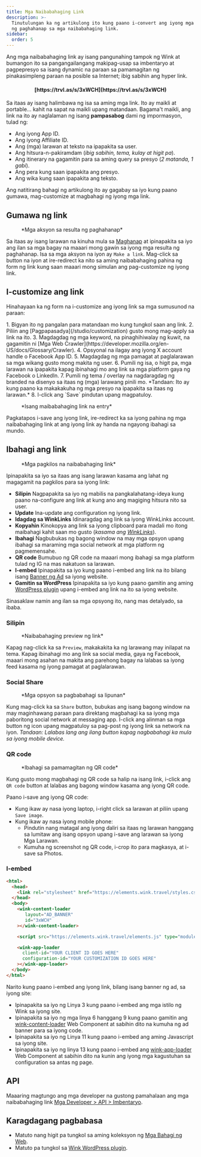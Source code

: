 ```yaml
---
title: Mga Naibabahaging Link
description: >-
  Tinutulungan ka ng artikulong ito kung paano i-convert ang iyong mga resulta
  ng paghahanap sa mga naibabahaging link.
sidebar:
  order: 5
---
```


Ang mga naibabahaging link ay isang pangunahing tampok ng Wink at bumangon ito sa pangangailangang makipag-usap sa imbentaryo at pagpepresyo sa isang dynamic na paraan sa pamamagitan ng pinakasimpleng paraan na posible sa Internet; ibig sabihin ang hyper link.

<h4 align="center">[https://trvl.as/s/3xWCH](https://trvl.as/s/3xWCH)</h4>


Sa itaas ay isang halimbawa ng isa sa aming mga link. Ito ay maikli at portable... kahit na sapat na maikli upang matandaan. Bagama't maikli, ang link na ito ay naglalaman ng isang **pampasabog** dami ng impormasyon, tulad ng:

* Ang iyong App ID.
* Ang iyong Affiliate ID.
* Ang (mga) larawan at teksto na ipapakita sa user.
* Ang hitsura-n-pakiramdam (*ibig sabihin, tema, kulay at higit pa*).
* Ang itinerary na gagamitin para sa aming query sa presyo (*2 matanda, 1 gabi*).
* Ang pera kung saan ipapakita ang presyo.
* Ang wika kung saan ipapakita ang teksto.

Ang natitirang bahagi ng artikulong ito ay gagabay sa iyo kung paano gumawa, mag-customize at magbahagi ng iyong mga link.

## Gumawa ng link

<figure>
  <CloudinaryImage width="350" height="238" resize="scale" quality="best" alt="Mga aksyon" src="academy/inventory-actions" errorImage="noimage_opaque_nyrtl0.png" />

  <figcaption>*Mga aksyon sa resulta ng paghahanap*</figcaption>
</figure>


Sa itaas ay isang larawan na kinuha mula sa [Maghanap](/studio/search) at ipinapakita sa iyo ang ilan sa mga bagay na maaari mong gawin sa iyong mga resulta ng paghahanap. Isa sa mga aksyon na iyon ay `Make a link`.
Mag-click sa button na iyon at ire-redirect ka nito sa aming naibabahaging pahina ng form ng link kung saan maaari mong simulan ang pag-customize ng iyong link.

## I-customize ang link

Hinahayaan ka ng form na i-customize ang iyong link sa mga sumusunod na paraan:

<Steps>
  1. Bigyan ito ng pangalan para matandaan mo kung tungkol saan ang link.
  2. Piliin ang [Pagpapasadya](/studio/customization) gusto mong mag-apply sa link na ito.
  3. Magdagdag ng mga keyword, na pinaghihiwalay ng kuwit, na gagamitin ni [Mga Web Crawler](https://developer.mozilla.org/en-US/docs/Glossary/Crawler).
  4. Opsyonal na ilagay ang iyong X account handle o Facebook App ID.
  5. Magdagdag ng mga pamagat at paglalarawan sa mga wikang gusto mong makita ng user.
  6. Pumili ng isa, o higit pa, mga larawan na ipapakita kapag ibinahagi mo ang link sa mga platform gaya ng Facebook o LinkedIn.
  7. Pumili ng tema / overlay na nagdaragdag ng branded na disenyo sa itaas ng (mga) larawang pinili mo. *Tandaan: Ito ay kung paano ka makakakuha ng mga presyo na ipapakita sa itaas ng larawan.*
  8. I-click ang `Save` pindutan upang magpatuloy.
</Steps>


<figure>
  <CloudinaryImage width="350" height="641" resize="scale" quality="best" alt="Naibabahaging link" src="academy/shareable-link" errorImage="noimage_opaque_nyrtl0.png" />

  <figcaption>*Isang maibabahaging link na entry*</figcaption>
</figure>


Pagkatapos i-save ang iyong link, ire-redirect ka sa iyong pahina ng mga naibabahaging link at ang iyong link ay handa na ngayong ibahagi sa mundo.

## Ibahagi ang link

<figure>
  <CloudinaryImage width="350" height="641" resize="scale" quality="best" alt="Mga aksyon" src="academy/shareable-link-actions" errorImage="noimage_opaque_nyrtl0.png" />

  <figcaption>*Mga pagkilos na naibabahaging link*</figcaption>
</figure>


Ipinapakita sa iyo sa itaas ang isang larawan kasama ang lahat ng magagamit na pagkilos para sa iyong link:

* **Silipin** Nagpapakita sa iyo ng mabilis na pangkalahatang-ideya kung paano na-configure ang link at kung ano ang magiging hitsura nito sa user.
* **Update** Ina-update ang configuration ng iyong link.
* **Idagdag sa WinkLinks** Idinaragdag ang link sa iyong WinkLinks account.
* **Kopyahin** Kinokopya ang link sa iyong clipboard para madali mo itong maibahagi kahit saan mo gusto (*kasama ang [WinkLinks](/link-manager/wink-links)*).
* **Ibahagi** Nagbubukas ng bagong window na may mga opsyon upang ibahagi sa maraming mga social network at mga platform ng pagmemensahe.
* **QR code** Bumubuo ng QR code na maaari mong ibahagi sa mga platform tulad ng IG na mas nakatuon sa larawan.
* **I-embed** Ipinapakita sa iyo kung paano i-embed ang link na ito bilang isang [Banner ng Ad](/developers/web-components/#content-loader) sa iyong website.
* **Gamitin sa WordPress** Ipinapakita sa iyo kung paano gamitin ang aming [WordPress plugin](/developers/wordpress) upang i-embed ang link na ito sa iyong website.

Sinasaklaw namin ang ilan sa mga opsyong ito, nang mas detalyado, sa ibaba.

### Silipin

<figure>
  <CloudinaryImage width="700" height="373" resize="scale" quality="best" alt="Silipin" src="academy/shareable-link-preview" errorImage="noimage_opaque_nyrtl0.png" />

  <figcaption>*Naibabahaging preview ng link*</figcaption>
</figure>


Kapag nag-click ka sa `Preview`, makakakita ka ng larawang may inilapat na tema. Kapag ibinahagi mo ang link sa social media, gaya ng Facebook, maaari mong asahan na makita ang parehong bagay na lalabas sa iyong feed kasama ng iyong pamagat at paglalarawan.

### Social Share

<figure>
  <CloudinaryImage width="350" height="231" resize="scale" quality="best" alt="Social share" src="academy/shareable-link-share" errorImage="noimage_opaque_nyrtl0.png" />

  <figcaption>*Mga opsyon sa pagbabahagi sa lipunan*</figcaption>
</figure>


Kung mag-click ka sa `Share` button, bubukas ang isang bagong window na may maginhawang paraan para direktang magbahagi ka sa iyong mga paboritong social network at messaging app.
I-click ang alinman sa mga button ng icon upang magpatuloy sa pag-post ng iyong link sa network na iyon. *Tandaan: Lalabas lang ang ilang button kapag nagbabahagi ka mula sa iyong mobile device.*

### QR code

<figure>
  <CloudinaryImage width="350" height="440" resize="scale" quality="best" alt="Social share" src="academy/shareable-link-qr-code" errorImage="noimage_opaque_nyrtl0.png" />

  <figcaption>*Ibahagi sa pamamagitan ng QR code*</figcaption>
</figure>


Kung gusto mong magbahagi ng QR code sa halip na isang link, i-click ang `QR code` button at lalabas ang bagong window kasama ang iyong QR code.

Paano i-save ang iyong QR code:

* Kung ikaw ay nasa iyong laptop, i-right click sa larawan at piliin upang `Save image`.
* Kung ikaw ay nasa iyong mobile phone:
  * Pindutin nang matagal ang iyong daliri sa itaas ng larawan hanggang sa lumitaw ang isang opsyon upang i-save ang larawan sa iyong Mga Larawan.
  * Kumuha ng screenshot ng QR code, i-crop ito para magkasya, at i-save sa Photos.

### I-embed

```html {3, 6-9, 11, 13-16}
<html>
  <head>
    <link rel="stylesheet" href="https://elements.wink.travel/styles.css"></link>
  </head>
  <body>
    <wink-content-loader
       layout="AD_BANNER"
       id="3xWCH"
    ></wink-content-loader>

    <script src="https://elements.wink.travel/elements.js" type="module" defer></script>

    <wink-app-loader
      client-id="YOUR CLIENT ID GOES HERE"
      configuration-id="YOUR CUSTOMIZATION ID GOES HERE"
    ></wink-app-loader>
  </body>
</html>
```

Narito kung paano i-embed ang iyong link, bilang isang banner ng ad, sa iyong site:

* Ipinapakita sa iyo ng Linya 3 kung paano i-embed ang mga istilo ng Wink sa iyong site.
* Ipinapakita sa iyo ng mga linya 6 hanggang 9 kung paano gamitin ang [wink-content-loader](/developers/web-components/#content-loader) Web Component at sabihin dito na kumuha ng ad banner para sa iyong code.
* Ipinapakita sa iyo ng Linya 11 kung paano i-embed ang aming Javascript sa iyong site.
* Ipinapakita sa iyo ng linya 13 kung paano i-embed ang [wink-app-loader](/developers/web-components/#application-loader) Web Component at sabihin dito na kunin ang iyong mga kagustuhan sa configuration sa antas ng page.

## API

Maaaring magtungo ang mga developer na gustong pamahalaan ang mga naibabahaging link [Mga Developer > API > Imbentaryo](/developers/apis/#inventory-api).

## Karagdagang pagbabasa

* Matuto nang higit pa tungkol sa aming koleksyon ng [Mga Bahagi ng Web](/developers/web-components).
* Matuto pa tungkol sa [Wink WordPress plugin](/developers/wordpress).

